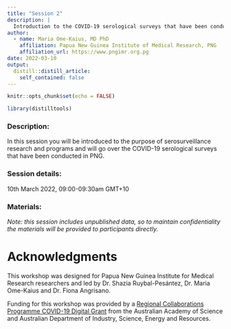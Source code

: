 ```yaml
---
title: "Session 2"
description: |
  Introduction to the COVID-19 serological surveys that have been conducted in PNG
author: 
  - name: Maria Ome-Kaius, MD PhD
    affiliation: Papua New Guinea Institute of Medical Research, PNG
    affiliation_url: https://www.pngimr.org.pg
date: 2022-03-10
output:
  distill::distill_article:
    self_contained: false
---
```


```r
knitr::opts_chunk$set(echo = FALSE)
```

```r
library(distilltools)
```
### Description:
In this session you will be introduced to the purpose of serosurveillance research and programs and will go over the COVID-19 serological surveys that have been conducted in PNG.

### <i class="fas fa-calendar-alt"></i> Session details:
10th March 2022, 09:00-09:30am GMT+10

### <i class="fas fa-book-open"></i> Materials:

*Note: this session includes unpublished data, so to maintain confidentiality the materials will be provided to participants directly.*

# Acknowledgments {.appendix}

This workshop was designed for Papua New Guinea Institute for Medical Research researchers and led by Dr. Shazia Ruybal-Pesántez, Dr. Maria Ome-Kaius and Dr. Fiona Angrisano. 

Funding for this workshop was provided by a [Regional Collaborations Programme COVID-19 Digital Grant](https://www.science.org.au/news-and-events/news-and-media-releases/regional-research-set-get-digital-boost) from the Australian Academy of Science and Australian Department of Industry, Science, Energy and Resources. 